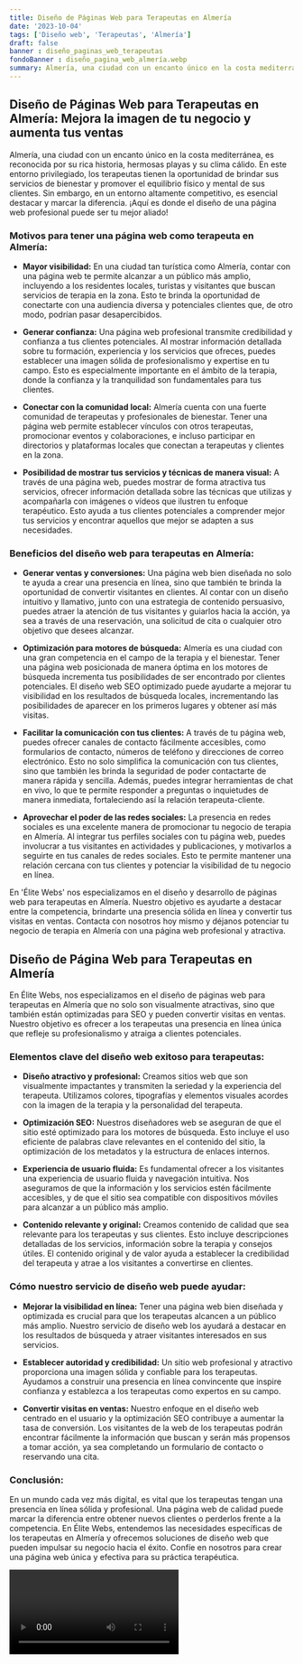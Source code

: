 ```yaml
---
title: Diseño de Páginas Web para Terapeutas en Almería
date: '2023-10-04'
tags: ['Diseño web', 'Terapeutas', 'Almería']
draft: false
banner : diseño_paginas_web_terapeutas
fondoBanner : diseño_pagina_web_almería.webp
summary: Almería, una ciudad con un encanto único en la costa mediterránea, es reconocida por su rica historia, hermosas playas y su clima cálido. En este entorno privilegiado, los terapeutas tienen la oportunidad de brindar sus servicios de bienestar y promover el equilibrio físico y mental de sus clientes. Sin embargo, en un entorno altamente competitivo, es esencial destacar y marcar la diferencia. ¡Aquí es donde el diseño de una página web profesional puede ser tu mejor aliado!
---
```


## Diseño de Páginas Web para Terapeutas en Almería: Mejora la imagen de tu negocio y aumenta tus ventas

Almería, una ciudad con un encanto único en la costa mediterránea, es reconocida por su rica historia, hermosas playas y su clima cálido. En este entorno privilegiado, los terapeutas tienen la oportunidad de brindar sus servicios de bienestar y promover el equilibrio físico y mental de sus clientes. Sin embargo, en un entorno altamente competitivo, es esencial destacar y marcar la diferencia. ¡Aquí es donde el diseño de una página web profesional puede ser tu mejor aliado!

### Motivos para tener una página web como terapeuta en Almería:

- **Mayor visibilidad:** En una ciudad tan turística como Almería, contar con una página web te permite alcanzar a un público más amplio, incluyendo a los residentes locales, turistas y visitantes que buscan servicios de terapia en la zona. Esto te brinda la oportunidad de conectarte con una audiencia diversa y potenciales clientes que, de otro modo, podrían pasar desapercibidos.

- **Generar confianza:** Una página web profesional transmite credibilidad y confianza a tus clientes potenciales. Al mostrar información detallada sobre tu formación, experiencia y los servicios que ofreces, puedes establecer una imagen sólida de profesionalismo y expertise en tu campo. Esto es especialmente importante en el ámbito de la terapia, donde la confianza y la tranquilidad son fundamentales para tus clientes.

- **Conectar con la comunidad local:** Almería cuenta con una fuerte comunidad de terapeutas y profesionales de bienestar. Tener una página web permite establecer vínculos con otros terapeutas, promocionar eventos y colaboraciones, e incluso participar en directorios y plataformas locales que conectan a terapeutas y clientes en la zona.

- **Posibilidad de mostrar tus servicios y técnicas de manera visual:** A través de una página web, puedes mostrar de forma atractiva tus servicios, ofrecer información detallada sobre las técnicas que utilizas y acompañarla con imágenes o vídeos que ilustren tu enfoque terapéutico. Esto ayuda a tus clientes potenciales a comprender mejor tus servicios y encontrar aquellos que mejor se adapten a sus necesidades.

### Beneficios del diseño web para terapeutas en Almería:

- **Generar ventas y conversiones:** Una página web bien diseñada no solo te ayuda a crear una presencia en línea, sino que también te brinda la oportunidad de convertir visitantes en clientes. Al contar con un diseño intuitivo y llamativo, junto con una estrategia de contenido persuasivo, puedes atraer la atención de tus visitantes y guiarlos hacia la acción, ya sea a través de una reservación, una solicitud de cita o cualquier otro objetivo que desees alcanzar.

- **Optimización para motores de búsqueda:** Almería es una ciudad con una gran competencia en el campo de la terapia y el bienestar. Tener una página web posicionada de manera óptima en los motores de búsqueda incrementa tus posibilidades de ser encontrado por clientes potenciales. El diseño web SEO optimizado puede ayudarte a mejorar tu visibilidad en los resultados de búsqueda locales, incrementando las posibilidades de aparecer en los primeros lugares y obtener así más visitas.

- **Facilitar la comunicación con tus clientes:** A través de tu página web, puedes ofrecer canales de contacto fácilmente accesibles, como formularios de contacto, números de teléfono y direcciones de correo electrónico. Esto no solo simplifica la comunicación con tus clientes, sino que también les brinda la seguridad de poder contactarte de manera rápida y sencilla. Además, puedes integrar herramientas de chat en vivo, lo que te permite responder a preguntas o inquietudes de manera inmediata, fortaleciendo así la relación terapeuta-cliente.

- **Aprovechar el poder de las redes sociales:** La presencia en redes sociales es una excelente manera de promocionar tu negocio de terapia en Almería. Al integrar tus perfiles sociales con tu página web, puedes involucrar a tus visitantes en actividades y publicaciones, y motivarlos a seguirte en tus canales de redes sociales. Esto te permite mantener una relación cercana con tus clientes y potenciar la visibilidad de tu negocio en línea.

En 'Élite Webs' nos especializamos en el diseño y desarrollo de páginas web para terapeutas en Almería. Nuestro objetivo es ayudarte a destacar entre la competencia, brindarte una presencia sólida en línea y convertir tus visitas en ventas. Contacta con nosotros hoy mismo y déjanos potenciar tu negocio de terapia en Almería con una página web profesional y atractiva.

<GifSeo />

<Cta />

## Diseño de Página Web para Terapeutas en Almería

En Élite Webs, nos especializamos en el diseño de páginas web para terapeutas en Almería que no solo son visualmente atractivas, sino que también están optimizadas para SEO y pueden convertir visitas en ventas. Nuestro objetivo es ofrecer a los terapeutas una presencia en línea única que refleje su profesionalismo y atraiga a clientes potenciales.

### Elementos clave del diseño web exitoso para terapeutas:

- **Diseño atractivo y profesional:** Creamos sitios web que son visualmente impactantes y transmiten la seriedad y la experiencia del terapeuta. Utilizamos colores, tipografías y elementos visuales acordes con la imagen de la terapia y la personalidad del terapeuta.

- **Optimización SEO:** Nuestros diseñadores web se aseguran de que el sitio esté optimizado para los motores de búsqueda. Esto incluye el uso eficiente de palabras clave relevantes en el contenido del sitio, la optimización de los metadatos y la estructura de enlaces internos.

- **Experiencia de usuario fluida:** Es fundamental ofrecer a los visitantes una experiencia de usuario fluida y navegación intuitiva. Nos aseguramos de que la información y los servicios estén fácilmente accesibles, y de que el sitio sea compatible con dispositivos móviles para alcanzar a un público más amplio.

- **Contenido relevante y original:** Creamos contenido de calidad que sea relevante para los terapeutas y sus clientes. Esto incluye descripciones detalladas de los servicios, información sobre la terapia y consejos útiles. El contenido original y de valor ayuda a establecer la credibilidad del terapeuta y atrae a los visitantes a convertirse en clientes.

### Cómo nuestro servicio de diseño web puede ayudar:

- **Mejorar la visibilidad en línea:** Tener una página web bien diseñada y optimizada es crucial para que los terapeutas alcancen a un público más amplio. Nuestro servicio de diseño web los ayudará a destacar en los resultados de búsqueda y atraer visitantes interesados en sus servicios.

- **Establecer autoridad y credibilidad:** Un sitio web profesional y atractivo proporciona una imagen sólida y confiable para los terapeutas. Ayudamos a construir una presencia en línea convincente que inspire confianza y establezca a los terapeutas como expertos en su campo.

- **Convertir visitas en ventas:** Nuestro enfoque en el diseño web centrado en el usuario y la optimización SEO contribuye a aumentar la tasa de conversión. Los visitantes de la web de los terapeutas podrán encontrar fácilmente la información que buscan y serán más propensos a tomar acción, ya sea completando un formulario de contacto o reservando una cita.

### Conclusión:

En un mundo cada vez más digital, es vital que los terapeutas tengan una presencia en línea sólida y profesional. Una página web de calidad puede marcar la diferencia entre obtener nuevos clientes o perderlos frente a la competencia. En Élite Webs, entendemos las necesidades específicas de los terapeutas en Almería y ofrecemos soluciones de diseño web que pueden impulsar su negocio hacia el éxito. Confíe en nosotros para crear una página web única y efectiva para su práctica terapéutica.

<Video />

<CtaBot job='Terapeutas' city='Almería'/>

<Gmaps query='Almería+españa+maps' />